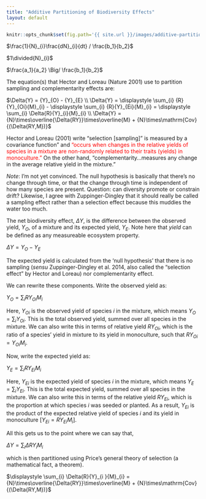 ```yaml
---
title: "Additive Partitioning of Biodiversity Effects"
layout: default
---
```


```r
knitr::opts_chunk$set(fig.path='{{ site.url }}/images/additive-partitioning-')
```

$\frac{1}{N}_{i}\frac{dN}_{i}{dt} / \frac{b_1}{b_2}$

$1\divided{N}_{i}$

  $\frac{a_1}{a_2} \Big/ \frac{b_1}{b_2}$

The equation(s) that Hector and Loreau (Nature 2001) use to partition sampling and complementarity effects are:

$\Delta{Y} = {Y}_{O} - {Y}_{E}  \\ \Delta{Y} = \displaystyle \sum_{i} {R}{Y}_{Oi}{M}_{i} - \displaystyle \sum_{i} {R}{Y}_{Ei}{M}_{i} = \displaystyle \sum_{i} \Delta{R}{Y}_{i}{M}_{i} \\ \Delta{Y} =  {N}\times\overline{\Delta{RY}}\times\overline{M} + {N}\times\mathrm{Cov}{(\Delta{RY,M})}$

Hector and Loreau (2001) write "selection [sampling]" is measured by a covariance function" and <span style="color:red">"occurs when changes in the relative yields of species in a mixture are non-randomly related to their traits (yields) in monoculture."</span> On the other hand, "complementarity...measures any change in the average relative yield in the mixture."

*Note*: I'm not yet convinced. The null hypothesis is basically that there's no change through time, or that the change through time is independent of how many species are present. Question: can diversity promote or constrain drift? Likewise, I agree with Zuppinger-Dingley that it should really be called a sampling effect rather than a selection effect because this muddies the water too much.

The net biodiversity effect, $\Delta{Y}$, is the difference between the observed yield, ${Y}_{O}$, of a mixture and its expected yield, ${Y}_{E}$. Note here that *yield* can be defined as any measureable ecosystem property.

$\Delta{Y} = {Y}_{O} - {Y}_{E}$

The expected yield is calculated from the 'null hypothesis' that there is no sampling (*sensu* Zuppinger-Dingley et al. 2014, also called the "selection effect" by Hector and Loreau) nor complementarity effect.

We can rewrite these components. Write the observed yield as:

${Y}_{O} = \displaystyle \sum_{i} {R}{Y}_{Oi}{M}_{i}$

Here, ${Y}_{Oi}$ is the observed yield of species *i* in the mixture, which means ${Y}_{O} = \displaystyle \sum_{i} {Y}_{Oi}$. This is the total observed yield, summed over all species in the mixture. We can also write this in terms of relative yield ${R}{Y}_{Oi}$, which is the ratio of a species' yield in mixture to its yield in monoculture, such that ${R}{Y}_{Oi} = {Y}_{Oi}{M}_{i}$.

Now, write the expected yield as:

${Y}_{E} = \displaystyle \sum_{i} {R}{Y}_{Ei}{M}_{i}$

Here, ${Y}_{Ei}$ is the expected yield of species *i* in the mixture, which means ${Y}_{E} = \displaystyle \sum_{i} {Y}_{Ei}$. This is the total expected yield, summed over all species in the mixture. We can also write this in terms of the relative yield ${R}{Y}_{Ei}$, which is the proportion at which species *i* was seeded or planted. As a result, ${Y}_{Ei}$ is the product of the expected relative yield of species *i* and its yield in monoculture [${Y}_{Ei}={R}{Y}_{Ei}{M}_{i}$].

All this gets us to the point where we can say that,

$\Delta{Y} = \displaystyle \sum_{i} \Delta{R}{Y}_{i}{M}_{i}$

which is then partitioned using Price's general theory of selection (a mathematical fact, a theorem).

$\displaystyle \sum_{i} \Delta{R}{Y}_{i }{M}_{i} =  {N}\times\overline{\Delta{RY}}\times\overline{M} + {N}\times\mathrm{Cov}{(\Delta{RY,M})}$